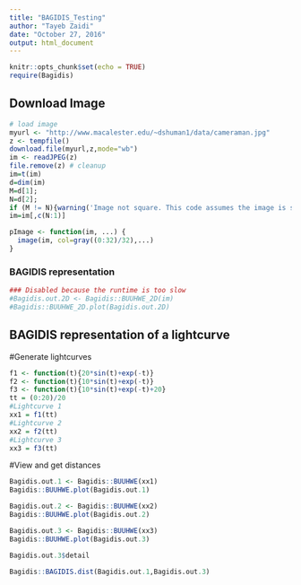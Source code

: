 ```yaml
---
title: "BAGIDIS_Testing"
author: "Tayeb Zaidi"
date: "October 27, 2016"
output: html_document
---
```


```r
knitr::opts_chunk$set(echo = TRUE)
require(Bagidis)
```

##  Download Image

```r
# load image
myurl <- "http://www.macalester.edu/~dshuman1/data/cameraman.jpg"
z <- tempfile()
download.file(myurl,z,mode="wb")
im <- readJPEG(z)
file.remove(z) # cleanup
im=t(im)
d=dim(im)
M=d[1];
N=d[2];
if (M != N){warning('Image not square. This code assumes the image is square.')}
im=im[,c(N:1)]
```

```r
pImage <- function(im, ...) {
  image(im, col=gray((0:32)/32),...)
}
```

### BAGIDIS representation

```r
### Disabled because the runtime is too slow
#Bagidis.out.2D <- Bagidis::BUUHWE_2D(im)
#Bagidis::BUUHWE_2D.plot(Bagidis.out.2D)
```

## BAGIDIS representation of a lightcurve

#Generate lightcurves
```r
f1 <- function(t){20*sin(t)+exp(-t)}
f2 <- function(t){10*sin(t)+exp(-t)}
f3 <- function(t){10*sin(t)+exp(-t)+20}
tt = (0:20)/20
#Lightcurve 1
xx1 = f1(tt)
#Lightcurve 2
xx2 = f2(tt)
#Lightcurve 3
xx3 = f3(tt)
```

#View and get distances
```r
Bagidis.out.1 <- Bagidis::BUUHWE(xx1)
Bagidis::BUUHWE.plot(Bagidis.out.1)

Bagidis.out.2 <- Bagidis::BUUHWE(xx2)
Bagidis::BUUHWE.plot(Bagidis.out.2)

Bagidis.out.3 <- Bagidis::BUUHWE(xx3)
Bagidis::BUUHWE.plot(Bagidis.out.3)

Bagidis.out.3$detail
```

```r
Bagidis::BAGIDIS.dist(Bagidis.out.1,Bagidis.out.3)
```
